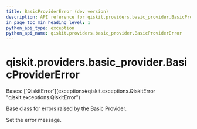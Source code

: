 ```yaml
---
title: BasicProviderError (dev version)
description: API reference for qiskit.providers.basic_provider.BasicProviderError in the dev version of qiskit
in_page_toc_min_heading_level: 1
python_api_type: exception
python_api_name: qiskit.providers.basic_provider.BasicProviderError
---
```


<span id="qiskit-providers-basic-provider-basicprovidererror" />

# qiskit.providers.basic\_provider.BasicProviderError

<Class id="qiskit.providers.basic_provider.BasicProviderError" isDedicatedPage={true} github="https://github.com/Qiskit/qiskit/tree/stable/2.0/qiskit/providers/basic_provider/exceptions.py#L20-L30" signature="qiskit.providers.basic_provider.BasicProviderError(*message)" modifiers="exception">
  Bases: [`QiskitError`](exceptions#qiskit.exceptions.QiskitError "qiskit.exceptions.QiskitError")

  Base class for errors raised by the Basic Provider.

  Set the error message.
</Class>

